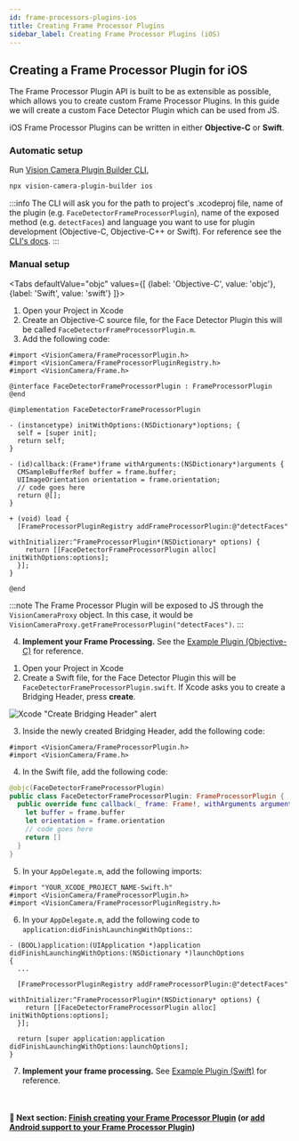 ```yaml
---
id: frame-processors-plugins-ios
title: Creating Frame Processor Plugins
sidebar_label: Creating Frame Processor Plugins (iOS)
---
```



## Creating a Frame Processor Plugin for iOS

The Frame Processor Plugin API is built to be as extensible as possible, which allows you to create custom Frame Processor Plugins.
In this guide we will create a custom Face Detector Plugin which can be used from JS.

iOS Frame Processor Plugins can be written in either **Objective-C** or **Swift**.

### Automatic setup

Run [Vision Camera Plugin Builder CLI](https://github.com/mateusz1913/vision-camera-plugin-builder),

```sh
npx vision-camera-plugin-builder ios
```

:::info
The CLI will ask you for the path to project's .xcodeproj file, name of the plugin (e.g. `FaceDetectorFrameProcessorPlugin`), name of the exposed method (e.g. `detectFaces`) and language you want to use for plugin development (Objective-C, Objective-C++ or Swift).
For reference see the [CLI's docs](https://github.com/mateusz1913/vision-camera-plugin-builder#%EF%B8%8F-options).
:::

### Manual setup

<Tabs
  defaultValue="objc"
  values={[
    {label: 'Objective-C', value: 'objc'},
    {label: 'Swift', value: 'swift'}
  ]}>
<TabItem value="objc">

1. Open your Project in Xcode
2. Create an Objective-C source file, for the Face Detector Plugin this will be called `FaceDetectorFrameProcessorPlugin.m`.
3. Add the following code:

```objc
#import <VisionCamera/FrameProcessorPlugin.h>
#import <VisionCamera/FrameProcessorPluginRegistry.h>
#import <VisionCamera/Frame.h>

@interface FaceDetectorFrameProcessorPlugin : FrameProcessorPlugin
@end

@implementation FaceDetectorFrameProcessorPlugin

- (instancetype) initWithOptions:(NSDictionary*)options; {
  self = [super init];
  return self;
}

- (id)callback:(Frame*)frame withArguments:(NSDictionary*)arguments {
  CMSampleBufferRef buffer = frame.buffer;
  UIImageOrientation orientation = frame.orientation;
  // code goes here
  return @[];
}

+ (void) load {
  [FrameProcessorPluginRegistry addFrameProcessorPlugin:@"detectFaces"
                                        withInitializer:^FrameProcessorPlugin*(NSDictionary* options) {
    return [[FaceDetectorFrameProcessorPlugin alloc] initWithOptions:options];
  }];
}

@end
```

:::note
The Frame Processor Plugin will be exposed to JS through the `VisionCameraProxy` object. In this case, it would be `VisionCameraProxy.getFrameProcessorPlugin("detectFaces")`.
:::

4. **Implement your Frame Processing.** See the [Example Plugin (Objective-C)](https://github.com/mrousavy/react-native-vision-camera/blob/main/package/example/ios/Frame%20Processor%20Plugins/Example%20Plugin%20%28Objective%2DC%29) for reference.

</TabItem>
<TabItem value="swift">

1. Open your Project in Xcode
2. Create a Swift file, for the Face Detector Plugin this will be `FaceDetectorFrameProcessorPlugin.swift`. If Xcode asks you to create a Bridging Header, press **create**.

![Xcode "Create Bridging Header" alert](https://docs-assets.developer.apple.com/published/7ebca7212c/2a065d1a-7e53-4907-a889-b7fa4f2206c9.png)

3. Inside the newly created Bridging Header, add the following code:

```objc
#import <VisionCamera/FrameProcessorPlugin.h>
#import <VisionCamera/Frame.h>
```

4. In the Swift file, add the following code:

```swift
@objc(FaceDetectorFrameProcessorPlugin)
public class FaceDetectorFrameProcessorPlugin: FrameProcessorPlugin {
  public override func callback(_ frame: Frame!, withArguments arguments: [String:Any]) -> Any {
    let buffer = frame.buffer
    let orientation = frame.orientation
    // code goes here
    return []
  }
}
```

5. In your `AppDelegate.m`, add the following imports:

```objc
#import "YOUR_XCODE_PROJECT_NAME-Swift.h"
#import <VisionCamera/FrameProcessorPlugin.h>
#import <VisionCamera/FrameProcessorPluginRegistry.h>
```

6. In your `AppDelegate.m`, add the following code to `application:didFinishLaunchingWithOptions:`:

```objc {5}
- (BOOL)application:(UIApplication *)application didFinishLaunchingWithOptions:(NSDictionary *)launchOptions
{
  ...

  [FrameProcessorPluginRegistry addFrameProcessorPlugin:@"detectFaces"
                                        withInitializer:^FrameProcessorPlugin*(NSDictionary* options) {
    return [[FaceDetectorFrameProcessorPlugin alloc] initWithOptions:options];
  }];

  return [super application:application didFinishLaunchingWithOptions:launchOptions];
}
```

7. **Implement your frame processing.** See [Example Plugin (Swift)](https://github.com/mrousavy/react-native-vision-camera/blob/main/package/example/ios/Frame%20Processor%20Plugins/Example%20Plugin%20%28Swift%29) for reference.


</TabItem>
</Tabs>

<br />

#### 🚀 Next section: [Finish creating your Frame Processor Plugin](frame-processors-plugins-final) (or [add Android support to your Frame Processor Plugin](frame-processors-plugins-android))
